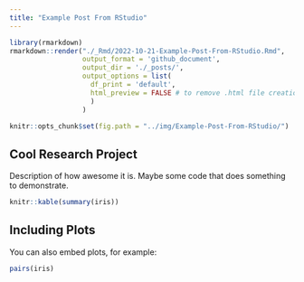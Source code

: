 ```yaml
---
title: "Example Post From RStudio"
---
```


```r
library(rmarkdown)
rmarkdown::render("./_Rmd/2022-10-21-Example-Post-From-RStudio.Rmd",
                  output_format = 'github_document',
                  output_dir = './_posts/',
                  output_options = list(
                    df_print = 'default',
                    html_preview = FALSE # to remove .html file creation
                    )
                  )
```

```r
knitr::opts_chunk$set(fig.path = "../img/Example-Post-From-RStudio/")
```

## Cool Research Project

Description of how awesome it is.  Maybe some code that does something to demonstrate.

```r
knitr::kable(summary(iris))
```

## Including Plots

You can also embed plots, for example:

```r
pairs(iris)
```
